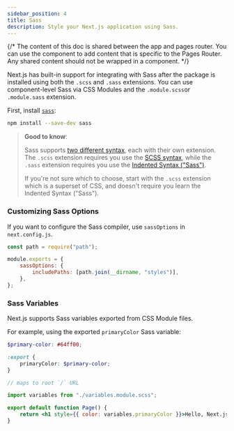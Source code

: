 ```yaml
---
sidebar_position: 4
title: Sass
description: Style your Next.js application using Sass.
---
```


{/* The content of this doc is shared between the app and pages router. You can use the  component to add content that is specific to the Pages Router. Any shared content should not be wrapped in a component. */}

Next.js has built-in support for integrating with Sass after the package is installed using both the `.scss` and `.sass` extensions. You can use component-level Sass via CSS Modules and the `.module.scss`or `.module.sass` extension.

First, install [`sass`](https://github.com/sass/sass):

```bash filename="Terminal"
npm install --save-dev sass
```

> **Good to know**:
>
> Sass supports [two different syntax](https://sass-lang.com/documentation/syntax), each with their own extension.
> The `.scss` extension requires you use the [SCSS syntax](https://sass-lang.com/documentation/syntax#scss),
> while the `.sass` extension requires you use the [Indented Syntax ("Sass")](https://sass-lang.com/documentation/syntax#the-indented-syntax).
>
> If you're not sure which to choose, start with the `.scss` extension which is a superset of CSS, and doesn't require you learn the
> Indented Syntax ("Sass").

### Customizing Sass Options

If you want to configure the Sass compiler, use `sassOptions` in `next.config.js`.

```js filename="next.config.js"
const path = require("path");

module.exports = {
	sassOptions: {
		includePaths: [path.join(__dirname, "styles")],
	},
};
```

### Sass Variables

Next.js supports Sass variables exported from CSS Module files.

For example, using the exported `primaryColor` Sass variable:

```scss filename="app/variables.module.scss"
$primary-color: #64ff00;

:export {
	primaryColor: $primary-color;
}
```

```jsx filename="app/page.js"
// maps to root `/` URL

import variables from "./variables.module.scss";

export default function Page() {
	return <h1 style={{ color: variables.primaryColor }}>Hello, Next.js!</h1>;
}
```
